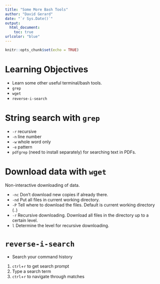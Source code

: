```yaml
---
title: "Some More Bash Tools"
author: "David Gerard"
date: "`r Sys.Date()`"
output: 
  html_document:
    toc: true
urlcolor: "blue"
---
```


```r
knitr::opts_chunk$set(echo = TRUE)
```

# Learning Objectives

- Learn some other useful terminal/bash tools.
- `grep`
- `wget`
- `reverse-i-search`

# String search with `grep`

- `-r` recursive
- `-n` line number
- `-w` whole word only
- `-e` pattern
- `pdfgrep` (need to install separately) for searching text in PDFs.

# Download data with `wget`

Non-interactive downloading of data.

- `-nc` Don't download new copies if already there.
- `-nd` Put all files in current working directory.
- `-P` Tell where to download the files. Default is current working directory (`.`)
- `-r` Recursive downloading. Download all files in the directory up to a certain level.
- `l` Determine the level for recursive downloading.

# `reverse-i-search`

- Search your command history
1. `ctrl`+`r` to get search prompt
2. Type a search term
3. `ctrl`+`r` to navigate through matches
